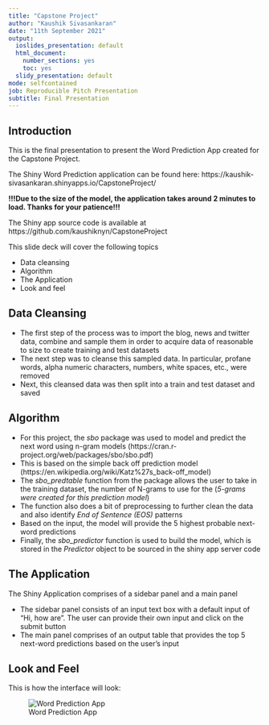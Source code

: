 ```yaml
---
title: "Capstone Project"
author: "Kaushik Sivasankaran"
date: "11th September 2021"
output:
  ioslides_presentation: default
  html_document:
    number_sections: yes
    toc: yes
  slidy_presentation: default
mode: selfcontained
job: Reproducible Pitch Presentation
subtitle: Final Presentation
---
```



## Introduction

This is the final presentation to present the Word Prediction App created for the Capstone Project.


The Shiny Word Prediction application can be found here:
https://kaushik-sivasankaran.shinyapps.io/CapstoneProject/

**!!!Due to the size of the model, the application takes around 2 minutes to load. Thanks for your patience!!! **

The Shiny app source code is available at 
https://github.com/kaushiknyn/CapstoneProject


This slide deck will cover the following topics

- Data cleansing
- Algorithm
- The Application
- Look and feel


## Data Cleansing

- The first step of the process was to import the blog, news and twitter data, combine and sample them in order to acquire data of reasonable to size to create training and test datasets
- The next step was to cleanse this sampled data. In particular, profane words, alpha numeric characters, numbers, white spaces, etc., were removed
- Next, this cleansed data was then split into a train and test dataset and saved

## Algorithm 

- For this project, the *sbo* package was used to model and predict the next word using n-gram models (https://cran.r-project.org/web/packages/sbo/sbo.pdf)
- This is based on the simple back off prediction model (https://en.wikipedia.org/wiki/Katz%27s_back-off_model)
- The *sbo_predtable* function from the package allows the user to take in the training dataset, the number of N-grams to use for the (*5-grams were created for this prediction model*)
- The function also does a bit of preprocessing to further clean the data and also identify *End of Sentence (EOS)* patterns
- Based on the input, the model will provide the 5 highest probable next-word predictions
- Finally, the *sbo_predictor* function is used to build the model, which is stored in the *Predictor* object to be sourced in the shiny app server code 

## The Application

The Shiny Application comprises of a sidebar panel and a main panel

- The sidebar panel consists of an input text box with a default input of "Hi, how are". The user can provide their own input and click on the submit button
- The main panel comprises of an output table that provides the top 5 next-word predictions based on the user's input

## Look and Feel

This is how the interface will look:


![Word Prediction App](Word_Prediction.png)